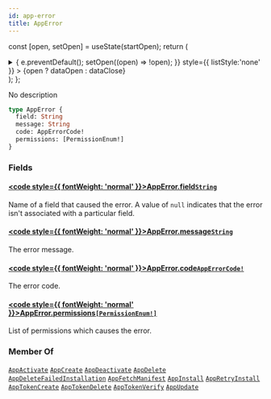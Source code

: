 ```yaml
---
id: app-error
title: AppError
---
```






const [open, setOpen] = useState(startOpen);
return (
<details {...(open ? { open: true } : {})} className="details" style={{ border:'none', boxShadow:'none', background:'var(--ifm-background-color)' }}>
<summary
onClick={(e) => {
e.preventDefault();
setOpen((open) => !open);
}}
style={{ listStyle:'none' }} >
{open ? dataOpen : dataClose}
</summary>
{open && children}
</details>
);
};

No description

```graphql
type AppError {
  field: String
  message: String
  code: AppErrorCode!
  permissions: [PermissionEnum!]
}
```

### Fields

#### [<code style={{ fontWeight: 'normal' }}>AppError.<b>field</b></code>](#)<Bullet />[`String`](../../../api-reference/miscellaneous/scalars/string.mdx) <Badge class="badge badge--secondary" text="scalar"/> <Badge class="badge badge--secondary" text="miscellaneous"/>

Name of a field that caused the error. A value of `null` indicates that the error isn't associated with a particular field.

#### [<code style={{ fontWeight: 'normal' }}>AppError.<b>message</b></code>](#)<Bullet />[`String`](../../../api-reference/miscellaneous/scalars/string.mdx) <Badge class="badge badge--secondary" text="scalar"/> <Badge class="badge badge--secondary" text="miscellaneous"/>

The error message.

#### [<code style={{ fontWeight: 'normal' }}>AppError.<b>code</b></code>](#)<Bullet />[`AppErrorCode!`](../../../api-reference/apps/enums/app-error-code.mdx) <Badge class="badge badge--secondary" text="non-null"/> <Badge class="badge badge--secondary" text="enum"/> <Badge class="badge badge--secondary" text="apps"/>

The error code.

#### [<code style={{ fontWeight: 'normal' }}>AppError.<b>permissions</b></code>](#)<Bullet />[`[PermissionEnum!]`](../../../api-reference/users/enums/permission-enum.mdx) <Badge class="badge badge--secondary" text="list"/> <Badge class="badge badge--secondary" text="enum"/> <Badge class="badge badge--secondary" text="users"/>

List of permissions which causes the error.

### Member Of

[`AppActivate`](../../../api-reference/apps/objects/app-activate.mdx) <Badge class="badge badge--secondary" text="object"/><Bullet />[`AppCreate`](../../../api-reference/apps/objects/app-create.mdx) <Badge class="badge badge--secondary" text="object"/><Bullet />[`AppDeactivate`](../../../api-reference/apps/objects/app-deactivate.mdx) <Badge class="badge badge--secondary" text="object"/><Bullet />[`AppDelete`](../../../api-reference/apps/objects/app-delete.mdx) <Badge class="badge badge--secondary" text="object"/><Bullet />[`AppDeleteFailedInstallation`](../../../api-reference/apps/objects/app-delete-failed-installation.mdx) <Badge class="badge badge--secondary" text="object"/><Bullet />[`AppFetchManifest`](../../../api-reference/apps/objects/app-fetch-manifest.mdx) <Badge class="badge badge--secondary" text="object"/><Bullet />[`AppInstall`](../../../api-reference/apps/objects/app-install.mdx) <Badge class="badge badge--secondary" text="object"/><Bullet />[`AppRetryInstall`](../../../api-reference/apps/objects/app-retry-install.mdx) <Badge class="badge badge--secondary" text="object"/><Bullet />[`AppTokenCreate`](../../../api-reference/apps/objects/app-token-create.mdx) <Badge class="badge badge--secondary" text="object"/><Bullet />[`AppTokenDelete`](../../../api-reference/apps/objects/app-token-delete.mdx) <Badge class="badge badge--secondary" text="object"/><Bullet />[`AppTokenVerify`](../../../api-reference/apps/objects/app-token-verify.mdx) <Badge class="badge badge--secondary" text="object"/><Bullet />[`AppUpdate`](../../../api-reference/apps/objects/app-update.mdx) <Badge class="badge badge--secondary" text="object"/>
